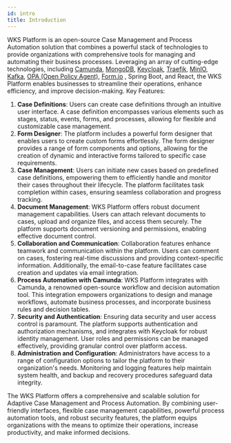 ```yaml
---
id: intro
title: Introduction
---
```



WKS Platform is an open-source Case Management and Process Automation solution that combines a powerful stack of technologies to provide organizations with comprehensive tools for managing and automating their business processes. Leveraging an array of cutting-edge technologies, including [Camunda](https://camunda.com/), [MongoDB](https://www.mongodb.com/), [Keycloak](https://www.keycloak.org/), [Traefik](https://traefik.io/), [MinIO](https://min.io/), [Kafka](https://kafka.apache.org/), [OPA (Open Policy Agent)](https://www.openpolicyagent.org/), [Form.io](https://form.io) , Spring Boot, and React, the WKS Platform enables businesses to streamline their operations, enhance efficiency, and improve decision-making.
Key Features:
1.	**Case Definitions**: Users can create case definitions through an intuitive user interface. A case definition encompasses various elements such as stages, status, events, forms, and processes, allowing for flexible and customizable case management.
2.	**Form Designer**: The platform includes a powerful form designer that enables users to create custom forms effortlessly. The form designer provides a range of form components and options, allowing for the creation of dynamic and interactive forms tailored to specific case requirements.
3.	**Case Management**: Users can initiate new cases based on predefined case definitions, empowering them to efficiently handle and monitor their cases throughout their lifecycle. The platform facilitates task completion within cases, ensuring seamless collaboration and progress tracking.
4.	**Document Management**: WKS Platform offers robust document management capabilities. Users can attach relevant documents to cases, upload and organize files, and access them securely. The platform supports document versioning and permissions, enabling effective document control.
5.	**Collaboration and Communication**: Collaboration features enhance teamwork and communication within the platform. Users can comment on cases, fostering real-time discussions and providing context-specific information. Additionally, the email-to-case feature facilitates case creation and updates via email integration.
6.	**Process Automation with Camunda**: WKS Platform integrates with Camunda, a renowned open-source workflow and decision automation tool. This integration empowers organizations to design and manage workflows, automate business processes, and incorporate business rules and decision tables.
7.	**Security and Authentication**: Ensuring data security and user access control is paramount. The platform supports authentication and authorization mechanisms, and integrates with Keycloak for robust identity management. User roles and permissions can be managed effectively, providing granular control over platform access.
8.	**Administration and Configuration**: Administrators have access to a range of configuration options to tailor the platform to their organization's needs. Monitoring and logging features help maintain system health, and backup and recovery procedures safeguard data integrity.

The WKS Platform offers a comprehensive and scalable solution for Adaptive Case Management and Process Automation. By combining user-friendly interfaces, flexible case management capabilities, powerful process automation tools, and robust security features, the platform equips organizations with the means to optimize their operations, increase productivity, and make informed decisions.
